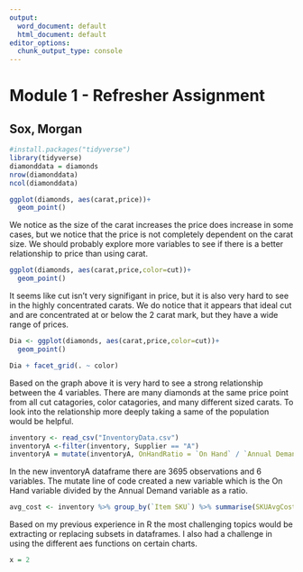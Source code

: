 ```yaml
---
output:
  word_document: default
  html_document: default
editor_options: 
  chunk_output_type: console
---
```

# Module 1 - Refresher Assignment
## Sox, Morgan
```r
#install.packages("tidyverse")
library(tidyverse)
diamonddata = diamonds
nrow(diamonddata)
ncol(diamonddata)

ggplot(diamonds, aes(carat,price))+
  geom_point()
```

We notice as the size of the carat increases the price does increase in some cases, but we notice that the price is not completely dependent on the carat size. We should probably explore more variables to see if there is a better relationship to price than using carat.  

```r
ggplot(diamonds, aes(carat,price,color=cut))+
  geom_point()
```

It seems like cut isn't very signifigant in price, but it is also very hard to see in the highly concentrated carats. We do notice that it appears that ideal cut and are concentrated at or below the 2 carat mark, but they have a wide range of prices.   


```r
Dia <- ggplot(diamonds, aes(carat,price,color=cut))+
  geom_point()

Dia + facet_grid(. ~ color)
```

Based on the graph above it is very hard to see a strong relationship between the 4 variables. There are many diamonds at the same price point from all cut catagories, color catagories, and many different sized carats. To look into the relationship more deeply taking a same of the population would be helpful.  
```r
inventory <- read_csv("InventoryData.csv")
inventoryA <-filter(inventory, Supplier == "A")
inventoryA = mutate(inventoryA, OnHandRatio = `On Hand` / `Annual Demand`)
```

In the new inventoryA dataframe there are 3695 observations and 6 variables.
The mutate line of code created a new variable which is the On Hand variable divided by the Annual Demand variable as a ratio. 

```r
avg_cost <- inventory %>% group_by(`Item SKU`) %>% summarise(SKUAvgCost = mean(`Cost per Unit ($)`))
```

Based on my previous experience in R the most challenging topics would be extracting or replacing subsets in dataframes. I also had a challenge in using the different aes functions on certain charts.

```r

x = 2

```